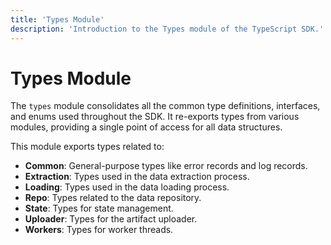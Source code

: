 ```yaml
---
title: 'Types Module'
description: 'Introduction to the Types module of the TypeScript SDK.'
---
```


# Types Module

The `types` module consolidates all the common type definitions, interfaces, and enums used throughout the SDK. It re-exports types from various modules, providing a single point of access for all data structures.

This module exports types related to:
- **Common**: General-purpose types like error records and log records.
- **Extraction**: Types used in the data extraction process.
- **Loading**: Types used in the data loading process.
- **Repo**: Types related to the data repository.
- **State**: Types for state management.
- **Uploader**: Types for the artifact uploader.
- **Workers**: Types for worker threads.
